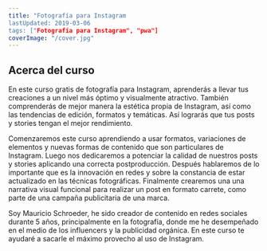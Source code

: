 ```yaml
---
title: "Fotografía para Instagram
lastUpdated: 2019-03-06
tags: ["Fotografía para Instagram", "pwa"]
coverImage: "/cover.jpg"
---
```


## Acerca del curso
En este curso gratis de fotografía para Instagram, aprenderás a llevar tus creaciones a un nivel más óptimo y visualmente atractivo. También comprenderás de mejor manera la estética propia de Instagram, así como las tendencias de edición, formatos y temáticas. Así lograrás que tus posts y stories tengan el mejor rendimiento.
 
Comenzaremos este curso aprendiendo a usar formatos, variaciones de elementos y nuevas formas de contenido que son particulares de Instagram. Luego nos dedicaremos a potenciar la calidad de nuestros posts y stories aplicando una correcta postproducción. Después hablaremos de lo importante que es la innovación en redes y sobre la constancia de estar actualizado en las técnicas fotográficas. Finalmente crearemos una una narrativa visual funcional para realizar un post en formato carrete, como parte de una campaña publicitaria de una marca.

Soy Mauricio Schroeder, he sido creador de contenido en redes sociales durante 5 años, principalmente en la fotografía, donde me he desempeñado en el medio de los influencers y la publicidad orgánica. En este curso te ayudaré a sacarle el máximo provecho al uso de Instagram.  